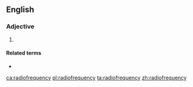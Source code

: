 {{also|radio frequency|radio-frequency|radiofrequency}}
==English==

===Adjective===
{{en-adj|-}}

# {{alternative spelling of|radio-frequency|lang=en}}

====Related terms====
* {{l|en|radio frequency}}

[[ca:radiofrequency]]
[[pl:radiofrequency]]
[[ta:radiofrequency]]
[[zh:radiofrequency]]